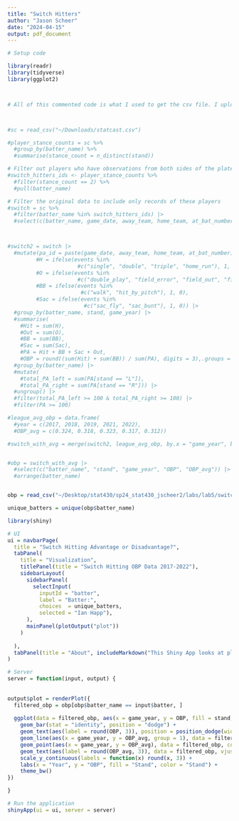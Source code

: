 ```yaml
---
title: "Switch Hitters"
author: "Jason Scheer"
date: "2024-04-15"
output: pdf_document
---
```



```r
# Setup code

library(readr)
library(tidyverse)
library(ggplot2)



# All of this commented code is what I used to get the csv file. I uploaded the csv file as well so you don't have to download all of the statcast data just to do this.



#sc = read_csv("~/Downloads/statcast.csv")

#player_stance_counts = sc %>%
  #group_by(batter_name) %>%
  #summarise(stance_count = n_distinct(stand))

# Filter out players who have observations from both sides of the plate
#switch_hitters_ids <- player_stance_counts %>%
  #filter(stance_count == 2) %>%
  #pull(batter_name)

# Filter the original data to include only records of these players
#switch = sc %>%
  #filter(batter_name %in% switch_hitters_ids) |> 
  #select(c(batter_name, game_date, away_team, home_team, at_bat_number, events, description, des, stand, type, bb_type, game_year))



#switch2 = switch |> 
  #mutate(pa_id = paste(game_date, away_team, home_team, at_bat_number), 
         #H = ifelse(events %in% 
                      #c("single", "double", "triple", "home_run"), 1, 0), 
         #O = ifelse(events %in%
                      #c("double_play", "field_error", "field_out", "fielders_choice_out", "force_out", "grounded_into_double_play", "other_out", "strikeout", "strikeout_double_play", "triple_play"), 1, 0),
         #BB = ifelse(events %in% 
                       #c("walk", "hit_by_pitch"), 1, 0),
         #Sac = ifelse(events %in%
                        #c("sac_fly", "sac_bunt"), 1, 0)) |> 
  #group_by(batter_name, stand, game_year) |> 
  #summarise(
    #Hit = sum(H),
    #Out = sum(O),
    #BB = sum(BB),
    #Sac = sum(Sac),
    #PA = Hit + BB + Sac + Out,  
    #OBP = round((sum(Hit) + sum(BB)) / sum(PA), digits = 3),.groups = "keep") |> 
  #group_by(batter_name) |> 
  #mutate(
    #total_PA_left = sum(PA[stand == "L"]),
    #total_PA_right = sum(PA[stand == "R"])) |> 
  #ungroup() |> 
  #filter(total_PA_left >= 100 & total_PA_right >= 100) |> 
  #filter(PA >= 100)

#league_avg_obp = data.frame(
  #year = c(2017, 2018, 2019, 2021, 2022),
  #OBP_avg = c(0.324, 0.318, 0.323, 0.317, 0.312))

#switch_with_avg = merge(switch2, league_avg_obp, by.x = "game_year", by.y = "year", all.x = TRUE)


#obp = switch_with_avg |> 
  #select(c("batter_name", "stand", "game_year", "OBP", "OBP_avg")) |> 
  #arrange(batter_name)


obp = read_csv("~/Desktop/stat430/sp24_stat430_jscheer2/labs/lab5/switch.csv")

unique_batters = unique(obp$batter_name)

```







```r
library(shiny)

# UI
ui = navbarPage(
  title = "Switch Hitting Advantage or Disadvantage?",
  tabPanel(
    title = "Visualization",
    titlePanel(title = "Switch Hitting OBP Data 2017-2022"),
    sidebarLayout(
      sidebarPanel(
        selectInput(
          inputId = "batter",
          label = "Batter:",
          choices  = unique_batters,
          selected = "Ian Happ"),
      ),
      mainPanel(plotOutput("plot"))
    )
    
  ),
  tabPanel(title = "About", includeMarkdown("This Shiny App looks at players who have at least 100 PAs as a righty and as a lefty and compares their seasonal OBP to the league average OBP. The purpose of this is to see if being a switch hitter is actually beneifical for the hitter or if they might be better off just sticking to working on getting better at just one side of the plate. Unfortuantely I could only obtain this data from statcast so it is only from 2017-2022 seasons, so we can only see current and recently retired switch hitters. The data is setup where the bars are the OBP as a lefty and righty from 2017-2022 for everyone that had enough switch hitting PAs. The dashed line is the league average OBP for each season. There are a few players that will have just one stand in their graph because of not having enough plate appearances to make the threshold for both stands. Also I apologize for the double league average OBP above each year. I could only get it to show for each stand instead for each year."))
)

# Server
server = function(input, output) {
  
  
output$plot = renderPlot({
  filtered_obp = obp[obp$batter_name == input$batter, ]
  
  ggplot(data = filtered_obp, aes(x = game_year, y = OBP, fill = stand, color = stand)) +
    geom_bar(stat = "identity", position = "dodge") +
    geom_text(aes(label = round(OBP, 3)), position = position_dodge(width = 0.9), vjust = 1.2, size = 3, color = "black") +
    geom_line(aes(x = game_year, y = OBP_avg, group = 1), data = filtered_obp, color = "darkblue", linetype = "dashed") +
    geom_point(aes(x = game_year, y = OBP_avg), data = filtered_obp, color = "darkblue", size = 2) +  
    geom_text(aes(label = round(OBP_avg, 3)), data = filtered_obp, vjust = -0.3, size = 3, color = "darkblue", nudge_y = 0.03) +
    scale_y_continuous(labels = function(x) round(x, 3)) +  
    labs(x = "Year", y = "OBP", fill = "Stand", color = "Stand") +
    theme_bw()
})

}

# Run the application 
shinyApp(ui = ui, server = server)
```

